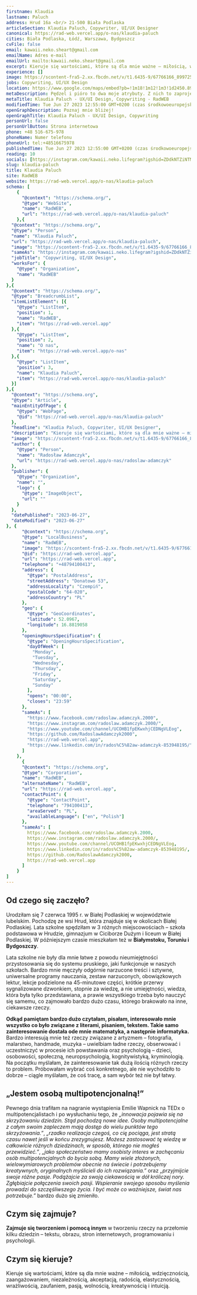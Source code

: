 ```yaml
---
firstname: Klaudia
lastname: Paluch 
address: Hrud 16a <br/> 21-500 Biała Podlaska
articleSection: Klaudia Paluch, Copywriter, UI/UX Designer
canonical: https://rad-web.vercel.app/o-nas/klaudia-paluch
cities: Biała Podlaska, Łódź, Warszawa, Bydgoszcz 
cvFile: false
email: kawaii.neko.sheart@gmail.com
emailName: Adres e-mail
emailUrl: mailto:kawaii.neko.sheart@gmail.com
excerpt: Kieruje się wartościami, które są dla mnie ważne – miłością, wdzięcznością, zaangażowaniem, niezależnością, akceptacją, radością, elastycznością, wrażliwością, zaufaniem, pasją, wolnością, kreatywnością i intuicją.
experience: []
image: https://scontent-fra5-2.xx.fbcdn.net/v/t1.6435-9/67766166_899725800378552_6233916043962613760_n.jpg?_nc_cat=106&ccb=1-7&_nc_sid=8bfeb9&_nc_ohc=tGabqEICUr8AX9o1jqI&_nc_oc=AQnq5J4hG3CiemYR7MpKsRKnG-hspyJzyf88w6b0qevFzyWSTfM5sPzwBK_v2JxP738&_nc_ht=scontent-fra5-2.xx&oh=00_AfChn3BORbqiXg0ZA_DSW_hlzgeUnHX50JL2Ser_fbRsSg&oe=64AA9794
jobs: Copywriting, UI/UX Design
location: https://www.google.com/maps/embed?pb=!1m18!1m12!1m3!1d2450.892039017307!2d23.12030161579188!3d52.099896379736904!2m3!1f0!2f0!3f0!3m2!1i1024!2i768!4f13.1!3m3!1m2!1s0x472195d0ef0e2487%3A0x6fc7cd54898439dc!2sHrud%2016%2C%2021-500%20Hrud!5e0!3m2!1spl!2spl!4v1687870608618!5m2!1spl!2spl
metaDescription: Pędzel i pióro to dwa moje atrybuty. Z nich to zaprojektuję stronę i stworzę na nią treści.
metaTitle: Klaudia Paluch - UX/UI Design, Copywriting - RadWEB
modifiedTime: Tue Jun 27 2023 12:55:00 GMT+0200 (czas środkowoeuropejski letni)
openGraphDescription: Poznaj mnie bliżej!
openGraphTitle: Klaudia Paluch - UX/UI Design, Copywriting
personUrl: false
personUrlButton: Strona internetowa
phone: +48 516-675-978
phoneName: Numer telefonu
phoneUrl: tel:+48516675978
publishedTime: Tue Jun 27 2023 12:55:00 GMT+0200 (czas środkowoeuropejski letni)
reading: 10
socials: [https://instagram.com/kawaii.neko.lifegram?igshid=ZDdkNTZiNTM=]
slug: klaudia-paluch
title: Klaudia Paluch
site: RadWEB
website: https://rad-web.vercel.app/o-nas/klaudia-paluch
schema: [
	{
      "@context": "https://schema.org/",
      "@type": "WebSite",
      "name": "RadWEB",
      "url": "https://rad-web.vercel.app/o-nas/klaudia-paluch"
    },{
  "@context": "https://schema.org/",
  "@type": "Person",
  "name": "Klaudia Paluch",
  "url": "https://rad-web.vercel.app/o-nas/klaudia-paluch",
  "image": "https://scontent-fra5-2.xx.fbcdn.net/v/t1.6435-9/67766166_899725800378552_6233916043962613760_n.jpg?_nc_cat=106&ccb=1-7&_nc_sid=8bfeb9&_nc_ohc=tGabqEICUr8AX9o1jqI&_nc_oc=AQnq5J4hG3CiemYR7MpKsRKnG-hspyJzyf88w6b0qevFzyWSTfM5sPzwBK_v2JxP738&_nc_ht=scontent-fra5-2.xx&oh=00_AfChn3BORbqiXg0ZA_DSW_hlzgeUnHX50JL2Ser_fbRsSg&oe=64AA9794",
  "sameAs": "https://instagram.com/kawaii.neko.lifegram?igshid=ZDdkNTZiNTM=",
  "jobTitle": "Copywriting, UI/UX Design",
  "worksFor": {
    "@type": "Organization",
    "name": "RadWEB"
  }  
},{
  "@context": "https://schema.org/", 
  "@type": "BreadcrumbList", 
  "itemListElement": [{
    "@type": "ListItem", 
    "position": 1, 
    "name": "RadWEB",
    "item": "https://rad-web.vercel.app"  
  },{
    "@type": "ListItem", 
    "position": 2, 
    "name": "O nas",
    "item": "https://rad-web.vercel.app/o-nas"  
  },{
    "@type": "ListItem", 
    "position": 3, 
    "name": "Klaudia Paluch",
    "item": "https://rad-web.vercel.app/o-nas/klaudia-paluch"  
  }]
},{
  "@context": "https://schema.org",
  "@type": "Article",
  "mainEntityOfPage": {
    "@type": "WebPage",
    "@id": "https://rad-web.vercel.app/o-nas/klaudia-paluch"
  },
  "headline": "Klaudia Paluch, Copywriter, UI/UX Designer",
  "description": "Kieruje się wartościami, które są dla mnie ważne – miłością, wdzięcznością, zaangażowaniem, niezależnością, akceptacją, radością, elastycznością, wrażliwością, zaufaniem, pasją, wolnością, kreatywnością i intuicją.",
  "image": "https://scontent-fra5-2.xx.fbcdn.net/v/t1.6435-9/67766166_899725800378552_6233916043962613760_n.jpg?_nc_cat=106&ccb=1-7&_nc_sid=8bfeb9&_nc_ohc=tGabqEICUr8AX9o1jqI&_nc_oc=AQnq5J4hG3CiemYR7MpKsRKnG-hspyJzyf88w6b0qevFzyWSTfM5sPzwBK_v2JxP738&_nc_ht=scontent-fra5-2.xx&oh=00_AfChn3BORbqiXg0ZA_DSW_hlzgeUnHX50JL2Ser_fbRsSg&oe=64AA9794",  
  "author": {
    "@type": "Person",
    "name": "Radosław Adamczyk",
    "url": "https://rad-web.vercel.app/o-nas/radoslaw-adamczyk"
  },  
  "publisher": {
    "@type": "Organization",
    "name": "",
    "logo": {
      "@type": "ImageObject",
      "url": ""
    }
  },
  "datePublished": "2023-06-27",
  "dateModified": "2023-06-27"
}, {
      "@context": "https://schema.org",
      "@type": "LocalBusiness",
      "name": "RadWEB",
      "image": "https://scontent-fra5-2.xx.fbcdn.net/v/t1.6435-9/67766166_899725800378552_6233916043962613760_n.jpg?_nc_cat=106&ccb=1-7&_nc_sid=8bfeb9&_nc_ohc=tGabqEICUr8AX9o1jqI&_nc_oc=AQnq5J4hG3CiemYR7MpKsRKnG-hspyJzyf88w6b0qevFzyWSTfM5sPzwBK_v2JxP738&_nc_ht=scontent-fra5-2.xx&oh=00_AfChn3BORbqiXg0ZA_DSW_hlzgeUnHX50JL2Ser_fbRsSg&oe=64AA9794",
      "@id": "https://rad-web.vercel.app",
      "url": "https://rad-web.vercel.app",
      "telephone": "+48794100413",
      "address": {
        "@type": "PostalAddress",
        "streetAddress": "Donatowo 53",
        "addressLocality": "Czempiń",
        "postalCode": "64-020",
        "addressCountry": "PL"
      },
      "geo": {
        "@type": "GeoCoordinates",
        "latitude": 52.0967,
        "longitude": 16.8819058
      },
      "openingHoursSpecification": {
        "@type": "OpeningHoursSpecification",
        "dayOfWeek": [
          "Monday",
          "Tuesday",
          "Wednesday",
          "Thursday",
          "Friday",
          "Saturday",
          "Sunday"
        ],
        "opens": "00:00",
        "closes": "23:59"
      },
      "sameAs": [
        "https://www.facebook.com/radoslaw.adamczyk.2000",
        "https://www.instagram.com/radoslaw.adamczyk.2000/",
        "https://www.youtube.com/channel/UCOHB1fpEKwxhjCEDNgVLEog",
        "https://github.com/RadoslawAdamczyk2000",
        "https://rad-web.vercel.app",
        "https://www.linkedin.com/in/rados%C5%82aw-adamczyk-853948195/"
      ]
    },
	  {
      "@context": "https://schema.org",
      "@type": "Corporation",
      "name": "RadWEB",
      "alternateName": "RadWEB",
      "url": "https://rad-web.vercel.app",
      "contactPoint": {
        "@type": "ContactPoint",
        "telephone": "794100413",
        "areaServed": "PL",
        "availableLanguage": ["en", "Polish"]
      },
      "sameAs": [
        https://www.facebook.com/radoslaw.adamczyk.2000,
        https://www.instagram.com/radoslaw.adamczyk.2000/,
        https://www.youtube.com/channel/UCOHB1fpEKwxhjCEDNgVLEog,
        https://www.linkedin.com/in/rados%C5%82aw-adamczyk-853948195/,
        https://github.com/RadoslawAdamczyk2000,
        https://rad-web.vercel.app
      ]
    }
]
---
```


## Od czego się zaczęło?

Urodziłam się 7 czerwca 1995 r. w Białej Podlaskiej w województwie lubelskim. Pochodzę ze wsi Hrud, która znajduje się w okolicach Białej Podlaskiej. Lata szkolne spędziłam w 3 różnych miejscowościach – szkoła podstawowa w Hrudzie, gimnazjum w Ciciborze Dużym i liceum w Białej Podlaskiej. W późniejszym czasie mieszkałam też w **Białymstoku, Toruniu i Bydgoszczy**.

Lata szkolne nie były dla mnie łatwe z powodu nieumiejętności przystosowania się do systemu pruskiego, jaki funkcjonuje w naszych szkołach. Bardzo mnie męczyły odgórnie narzucone treści i sztywne, uniwersalne programy nauczania, zestaw narzuconych, obowiązkowych lektur, lekcje podzielone na 45-minutowe części, krótkie przerwy sygnalizowane dzwonkiem, stopnie za wiedzę, a nie umiejętności, wiedza, która była tylko przedstawiana, a prawie wszystkiego trzeba było nauczyć się samemu, co zajmowało bardzo dużo czasu, którego brakowało na inne, ciekawsze rzeczy.

**Odkąd pamiętam bardzo dużo czytałam, pisałam, interesowało mnie wszystko co było związane z literami, pisaniem, tekstem. Takie samo zainteresowanie dostała ode mnie matematyka, a następnie informatyka.** Bardzo interesują mnie też rzeczy związane z artyzmem – fotografia, malarstwo, handmade, muzyka – uwielbiam ładne rzeczy, obserwować i uczestniczyć w procesie ich powstawania oraz psychologią – dzieci, osobowości, społeczną, neuropsychologią, kognitywistyką, kryminologią.
Na początku myślałam, że zainteresowanie tak dużą ilością różnych rzeczy to problem. Próbowałam wybrać coś konkretnego, ale nie wychodziło to dobrze – ciągle myślałam, że coś tracę, a sam wybór też nie był łatwy.

## „Jestem osobą multipotencjonalną!”

Pewnego dnia trafiłam na nagranie wystąpienia Emilie Wapnick na TEDx o multipotencjalistach i po wysłuchaniu tego, że _„innowacja pojawia się na skrzyżowaniu dziedzin. Stąd pochodzą nowe idee. Osoby multipotencjalne z całym swoim zapleczem mają dostęp do wielu punktów tego skrzyżowania.”_, _„rzadko realizacja czegoś, co cię pociąga, jest stratą czasu nawet jeśli w końcu zrezygnujesz. Możesz zastosować tę wiedzę w całkowicie różnych dziedzinach, w sposób, którego nie mogłeś przewidzieć.”_, _„jako społeczeństwo mamy osobisty interes w zachęcaniu osób multipotencjalnych do bycia sobą. Mamy wiele złożonych, wielowymiarowych problemów obecnie na świecie i potrzebujemy kreatywnych, oryginalnych myślicieli do ich rozwiązania.”_ oraz _„przyjmijcie swoje różne pasje. Podążajcie za swoją ciekawością w dół króliczej nory. Zgłębiajcie połączenia swoich pasji. Wspieranie swojego sposobu myślenia prowadzi do szczęśliwszego życia. I być może co ważniejsze, świat nas potrzebuje.”_ bardzo dużo się zmieniło.

## Czym się zajmuje?

**Zajmuje się tworzeniem i pomocą innym** w tworzeniu rzeczy na przełomie kilku dziedzin – tekstu, obrazu, stron internetowych, programowaniu i psychologii.

## Czym się kieruje?

Kieruje się wartościami, które są dla mnie ważne – miłością, wdzięcznością, zaangażowaniem, niezależnością, akceptacją, radością, elastycznością, wrażliwością, zaufaniem, pasją, wolnością, kreatywnością i intuicją.
